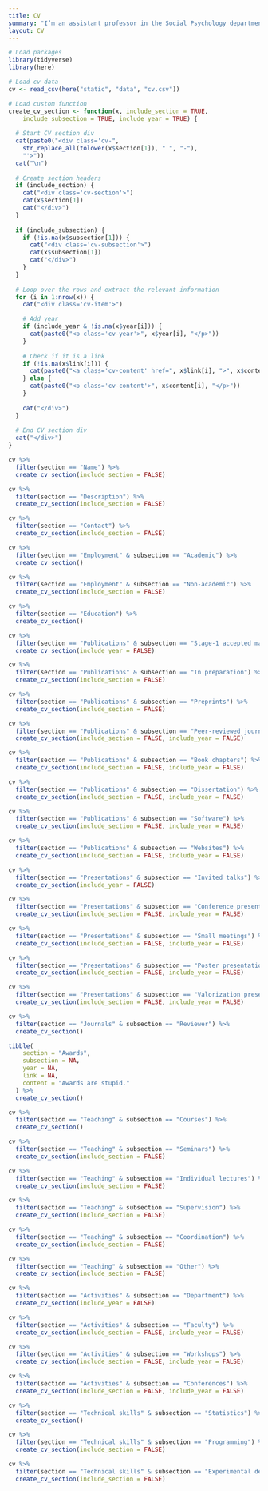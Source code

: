 ```yaml
---
title: CV
summary: "I’m an assistant professor in the Social Psychology department of Tilburg University. I have about 10 years of research experience, with publications of both scientific papers in peer-reviewed journals, as well as software publications. It should be no surprise then that my skill set consists of research skills (e.g., experimental design, data analysis, writing) and technical skills (e.g., programming)."
layout: CV
---
```


```r
# Load packages
library(tidyverse)
library(here)

# Load cv data  
cv <- read_csv(here("static", "data", "cv.csv"))

# Load custom function
create_cv_section <- function(x, include_section = TRUE, 
    include_subsection = TRUE, include_year = TRUE) {
  
  # Start CV section div
  cat(paste0("<div class='cv-", 
    str_replace_all(tolower(x$section[1]), " ", "-"), 
    "'>"))
  cat("\n")
  
  # Create section headers
  if (include_section) {
    cat("<div class='cv-section'>")
    cat(x$section[1])
    cat("</div>")
  }
  
  if (include_subsection) {
    if (!is.na(x$subsection[1])) {
      cat("<div class='cv-subsection'>")
      cat(x$subsection[1])
      cat("</div>")
    }  
  }
  
  # Loop over the rows and extract the relevant information
  for (i in 1:nrow(x)) {
    cat("<div class='cv-item'>")

    # Add year
    if (include_year & !is.na(x$year[i])) {
      cat(paste0("<p class='cv-year'>", x$year[i], "</p>"))
    }
    
    # Check if it is a link
    if (!is.na(x$link[i])) {
      cat(paste0("<a class='cv-content' href=", x$link[i], ">", x$content[i], "</a>"))
    } else {
      cat(paste0("<p class='cv-content'>", x$content[i], "</p>"))
    }
    
    cat("</div>")
  }
  
  # End CV section div
  cat("</div>")
}
```

```r
cv %>%
  filter(section == "Name") %>%
  create_cv_section(include_section = FALSE)
```

```r
cv %>%
  filter(section == "Description") %>%
  create_cv_section(include_section = FALSE)
```

```r
cv %>%
  filter(section == "Contact") %>%
  create_cv_section(include_section = FALSE)
```

```r
cv %>%
  filter(section == "Employment" & subsection == "Academic") %>%
  create_cv_section()

cv %>%
  filter(section == "Employment" & subsection == "Non-academic") %>%
  create_cv_section(include_section = FALSE)
```

```r
cv %>%
  filter(section == "Education") %>%
  create_cv_section()
```

```r
cv %>%
  filter(section == "Publications" & subsection == "Stage-1 accepted manuscripts") %>%
  create_cv_section(include_year = FALSE)

cv %>%
  filter(section == "Publications" & subsection == "In preparation") %>%
  create_cv_section(include_section = FALSE)

cv %>%
  filter(section == "Publications" & subsection == "Preprints") %>%
  create_cv_section(include_section = FALSE)

cv %>%
  filter(section == "Publications" & subsection == "Peer-reviewed journals") %>%
  create_cv_section(include_section = FALSE, include_year = FALSE)

cv %>%
  filter(section == "Publications" & subsection == "Book chapters") %>%
  create_cv_section(include_section = FALSE, include_year = FALSE)

cv %>%
  filter(section == "Publications" & subsection == "Dissertation") %>%
  create_cv_section(include_section = FALSE, include_year = FALSE)

cv %>%
  filter(section == "Publications" & subsection == "Software") %>%
  create_cv_section(include_section = FALSE, include_year = FALSE)

cv %>%
  filter(section == "Publications" & subsection == "Websites") %>%
  create_cv_section(include_section = FALSE, include_year = FALSE)
```

```r
cv %>%
  filter(section == "Presentations" & subsection == "Invited talks") %>%
  create_cv_section(include_year = FALSE)

cv %>%
  filter(section == "Presentations" & subsection == "Conference presentations") %>%
  create_cv_section(include_section = FALSE, include_year = FALSE)

cv %>%
  filter(section == "Presentations" & subsection == "Small meetings") %>%
  create_cv_section(include_section = FALSE, include_year = FALSE)

cv %>%
  filter(section == "Presentations" & subsection == "Poster presentations") %>%
  create_cv_section(include_section = FALSE, include_year = FALSE)

cv %>%
  filter(section == "Presentations" & subsection == "Valorization presentations") %>%
  create_cv_section(include_section = FALSE, include_year = FALSE)
```

```r
cv %>%
  filter(section == "Journals" & subsection == "Reviewer") %>%
  create_cv_section()
```

```r
tibble(
    section = "Awards",
    subsection = NA,
    year = NA,
    link = NA,
    content = "Awards are stupid."
  ) %>%
  create_cv_section()
```

```r
cv %>%
  filter(section == "Teaching" & subsection == "Courses") %>%
  create_cv_section()

cv %>%
  filter(section == "Teaching" & subsection == "Seminars") %>%
  create_cv_section(include_section = FALSE)

cv %>%
  filter(section == "Teaching" & subsection == "Individual lectures") %>%
  create_cv_section(include_section = FALSE)

cv %>%
  filter(section == "Teaching" & subsection == "Supervision") %>%
  create_cv_section(include_section = FALSE)

cv %>%
  filter(section == "Teaching" & subsection == "Coordination") %>%
  create_cv_section(include_section = FALSE)

cv %>%
  filter(section == "Teaching" & subsection == "Other") %>%
  create_cv_section(include_section = FALSE)
```

```r
cv %>%
  filter(section == "Activities" & subsection == "Department") %>%
  create_cv_section(include_year = FALSE)

cv %>%
  filter(section == "Activities" & subsection == "Faculty") %>%
  create_cv_section(include_section = FALSE, include_year = FALSE)

cv %>%
  filter(section == "Activities" & subsection == "Workshops") %>%
  create_cv_section(include_section = FALSE, include_year = FALSE)

cv %>%
  filter(section == "Activities" & subsection == "Conferences") %>%
  create_cv_section(include_section = FALSE, include_year = FALSE)
```

```r
cv %>%
  filter(section == "Technical skills" & subsection == "Statistics") %>%
  create_cv_section()

cv %>%
  filter(section == "Technical skills" & subsection == "Programming") %>%
  create_cv_section(include_section = FALSE)

cv %>%
  filter(section == "Technical skills" & subsection == "Experimental design") %>%
  create_cv_section(include_section = FALSE)
```
